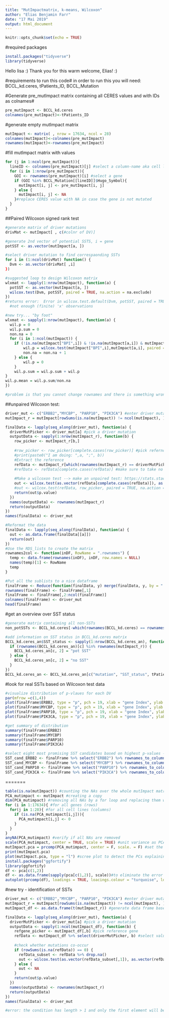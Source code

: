 ```yaml
---
title: "MutImpactmatrix, k-means, Wilcoxon"
author: "Elias Benjamin Farr"
date: "17 Mai 2019"
output: html_document
---
```


```r
knitr::opts_chunk$set(echo = TRUE)
```
#required packages
```r
install.packages("tidyverse")
library(tidyverse)
```

Hello lisa :) 
Thank you for this warm welcome, Elias! :)

#requirements to run this code#
in order to run this you will need: BCCL_kd.ceres, tPatients_ID, BCCL_Mutation



#Generate pre_mutImpact matrix containing all CERES values and with IDs as colnames#
```r
pre_mutImpact <- BCCL_kd.ceres
colnames(pre_mutImpact)<-tPatients_ID
```


#generate empty mutImpact matrix
```r
mutImpact <- matrix( , nrow = 17634, ncol = 28)
colnames(mutImpact)<-colnames(pre_mutImpact)
rownames(mutImpact)<-rownames(pre_mutImpact)
```

#fill mutImpact matrix with values
```r
for (j in 1:ncol(pre_mutImpact)){
  lineID <- colnames(pre_mutImpact)[j] #select a column-name aka cell line
  for (i in 1:nrow(pre_mutImpact)){
    GOI <- rownames(pre_mutImpact)[i] #select a gene
    if (GOI %in% BCCL_Mutation[[lineID]]$Hugo_Symbol){
      mutImpact[i, j] <- pre_mutImpact[i, j]
    } else {
      mutImpact[i, j] <- NA
    }#replace CERES value with NA in case the gene is not mutated
  }
}
```

##Paired Wilcoxon signed rank test

```r
#generate matrix of driver mutations
drivMat <- mutImpact[ , c(#colnr of DV)]

#generate 2nd vector of potential SSTS, i = gene
potSST <- as.vector(mutImpact[a, ])

#select driver mutation to find correspaonding SSTs
for i in (1:ncol(drivMat) function() {
  Dvm <- as.vector(drivMat[ ,i]
})

#suggested loop to design Wilcoxon matrix
wlxmat <- lapply(1:nrow(mutImpact), function(a) {
  potSST <- as.vector(mutImpact[a, ])
  wilcox.test(Dvm, potSST, paired = TRUE, na.action = na.exclude)
})
#returns error:  Error in wilcox.test.default(Dvm, potSST, paired = TRUE, na.action = na.exclude) : 
  #not enough (finite) 'x' observations 

#new try... "by foot"
wlxmat <- sapply(1:nrow(mutImpact), function(a) {
  wil.p = 0
  wil.p.sum = 0
  non.na = 0
  for (i in 1:ncol(mutImpact)) {
    if (!is.na(mutImpact["BPI",i]) & !is.na(mutImpact[a,i]) & mutImpact["BPI",i]!=mutImpact[a,i]) {#here BPI is supposed to be a DV
        wil.p = wilcox.test(mutImpact["BPI",i],mutImpact[a,i], paired = TRUE)$p.value
        non.na = non.na + 1
    } else {
        wil.p = 0
    }
    wil.p.sum = wil.p.sum + wil.p
}
wil.p.mean = wil.p.sum/non.na
})

#problem is that you cannot change rownames and there is something wrong with the computation as some values are 1 (NAN are the values in case there is no co-existence of the DV and the SST)
```
##unpaired Wilcoxon test:
```r
driver_mut <- c("ERBB2","MYCBP", "PARP10", "PIK3CA") #enter driver mutations
mutImpact_r = mutImpact[rowSums(is.na(mutImpact)) != ncol(mutImpact), ] #_r=reduced: get rid of all the ONLY NA rows (this will save computation)

finalData <- lapply(seq_along(driver_mut), function(a) {
  driverMutPicker <- driver_mut[a] #pick a driver mutation
  outputData <- sapply(1:nrow(mutImpact_r), function(b) {
    row_picker <- mutImpact_r[b,]
    
    #row_picker <- row_picker[complete.cases(row_picker)] #pick refernce data and get rid of NA values
    #print(paste0("I am doing: ",a, ";", b))
    #Extract the reference
    refData <- mutImpact_r[which(rownames(mutImpact_r) == driverMutPicker),] #pick the data for the reference driver Mutation
    #refData <- refData[complete.cases(refData)] #make sure to take no NA values
    
    #Make a wilcoxon test --> make an unpaired test: https://stats.stackexchange.com/questions/93734/paired-or-unpaired-wilcoxon-test
    out <- wilcox.test(as.vector(refData[complete.cases(refData)]), as.vector(row_picker[complete.cases(row_picker)]))
    #out <- wilcox.test(refData, row_picker, paired = TRUE, na.action = na.exclude)
    return(out$p.value)
  })
  names(outputData) <- rownames(mutImpact_r)
  return(outputData)
})
names(finalData) <- driver_mut

#Reformat the data
finalData <- lapply(seq_along(finalData), function(a) {
  out <- as.data.frame(finalData[[a]])
  return(out)
})
#Use the RDS_lists to create the matrix
rownames2col <- function(inDF, RowName = ".rownames") {
  temp <- data.frame(rownames(inDF), inDF, row.names = NULL)
  names(temp)[1] <- RowName
  temp
}

#Put all the sublists to a nice dataframe
finalFrame <- Reduce(function(finalData, y) merge(finalData, y, by = ".rownames", all = TRUE), lapply(finalData, rownames2col))
rownames(finalFrame) <- finalFrame[,1]
finalFrame <- finalFrame[,2:ncol(finalFrame)]
colnames(finalFrame) <- driver_mut
head(finalFrame)
```
#get an overview over SST status
```r
#generate matrix containing all non-SSTs
non_potSSTs <- BCCL_kd.ceres[-which(rownames(BCCL_kd.ceres) == rownames(mutImpact_r)),]

#add information on SST status in BCCL_kd.ceres matrix
BCCL_kd.ceres_an$SST_status <- sapply(1:nrow(BCCL_kd.ceres_an), function(c) {
  if (rownames(BCCL_kd.ceres_an)[c] %in% rownames(mutImpact_r)) {
    BCCL_kd.ceres_an[c, 2] = "pot SST"
  } else {
    BCCL_kd.ceres_an[c, 2] = "no SST"
  }
})
BCCL_kd.ceres_an <- BCCL_kd.ceres_an[c("mutation", "SST_status", tPatients_ID)]#reorder columns
```
#look for real SSTs based on Wilcoxon test data
```r
#visualize distribution of p-vlaues for each DV
par(mfrow =c(1,4))
plot(finalFrame$ERBB2, type = "p", pch = 19, xlab = "gene Index", ylab = "mean p-value Wilcoxon Test" )
plot(finalFrame$MYCBP, type = "p", pch = 19, xlab = "gene Index", ylab = "mean p-value Wilcoxon Test" )
plot(finalFrame$PARP10, type = "p", pch = 19, xlab = "gene Index", ylab = "mean p-value Wilcoxon Test" )
plot(finalFrame$PIK3CA, type = "p", pch = 19, xlab = "gene Index", ylab = "mean p-value Wilcoxon Test" )

#get summary of distribution
summary(finalFrame$ERBB2)
summary(finalFrame$MYCBP)
summary(finalFrame$PARP10)
summary(finalFrame$PIK3CA)

#select eight most promising SST candidates based on highest p-values - libraries needed: dplyr, tibble (included in "tidyverse") -> I will try and find a simpler version for this code.. I am pretty sure you can handle this with an apply command
SST_cand_ERBB2 <- finalFrame %>% select("ERBB2") %>% rownames_to_column() %>% filter(ERBB2 > quantile(ERBB2, probs = 0.999)) %>% column_to_rownames()
SST_cand_MYCBP <- finalFrame %>% select("MYCBP") %>% rownames_to_column() %>% filter(MYCBP > quantile(MYCBP, probs = 0.999)) %>% column_to_rownames()
SST_cand_PARP10 <- finalFrame %>% select("PARP10") %>% rownames_to_column() %>% filter(!is.na(PARP10)) %>% filter(PARP10 > quantile(PARP10, probs = 0.999)) %>% column_to_rownames() #removal of NA required 
SST_cand_PIK3CA <- finalFrame %>% select("PIK3CA") %>% rownames_to_column() %>% filter(PIK3CA > quantile(PIK3CA, probs = 0.999)) %>% column_to_rownames()
```


=======
```r
table(is.na(mutImpact)) #counting the NAs over the whole mutImpact matrix.
PCA_mutimpact <- mutImpact #creating a copy
dim(PCA_mutimpact) #removing all NAs by a for loop and replacing them with a zero
for (i in 1:17634){ #for all genes (rows)
  for(j in 1:28){ #for all cell lines (columns)
    if (is.na(PCA_mutimpact[i,j])){
      PCA_mutimpact[i,j] <- 0
    }
  }
}
anyNA(PCA_mutimpact) #verify if all NAs are removed
scale(PCA_mutimpact, center = TRUE, scale = TRUE) #unit variance as PCA preperation
mutImpact.pca = prcomp(PCA_mutimpact, center = F, scale. = F) #set the parameters false since we already centered and scaled the data
print(mutImpact.pca)
plot(mutImpact.pca, type = "l") #scree plot to detect the PCs explaining most of the variance: PC 1 and 2 have each 3-4% explained variances, PC3-8 approx. 1% each. We ttry to continue with PC 1/2.
install.packages("ggfortify")
library(ggfortify)
df <- pca[c(1,2)]
df <- as.data.frame(sapply(pca[c(1,2)], scale))#to eliminate the error "Error in colMeans(x, na.rm = TRUE) : 'x' must be numeric", since cateogorical variables cannot be sclaed
autoplot(prcomp(df), loadings = TRUE, loacings.colour = "turquoise", loadings.label = TRUE, loadings.label.size = 3) #we receive the PCA plot
```

#new try - identification of SSTs
```r
driver_mut <- c("ERBB2","MYCBP", "PARP10", "PIK3CA") #enter driver mutations
mutImpact_r = mutImpact[rowSums(is.na(mutImpact)) != ncol(mutImpact), ] #_r=reduced: get rid of all the ONLY NA rows (this will save computation)
mutImpact_df <- as.data.frame(t(mutImpact_r)) #generate data frame based on reduced mutImpact matrix

finalData <- lapply(seq_along(driver_mut), function(a) {
  driverMutPicker <- driver_mut[a] #pick a driver mutation
  outputData <- sapply(1:ncol(mutImpact_df), function(b) {
    refgene_picker <- mutImpact_df[,b] #pick reference gene
    refData <- mutImpact_df %>% select(driverMutPicker, b) #select values of driver mutation and reference gene
    
    #check whether mutations co-occur
    if (rowSums(is.na(refData)) == 0) {
      refData_subset <- refData %>% drop.na()
      out <- wilcox.test(as.vector(refData_subset[,1]), as.vector(refData_subset[,2]), paired = TRUE)
    } else {
      out <- NA
    }
    return(out$p.value)
  })
  names(outputData) <- rownames(mutImpact_r)
  return(outputData)
})
names(finalData) <- driver_mut

#error: the condition has length > 1 and only the first element will be usedError: $ operator is invalid for atomic vectors
```
